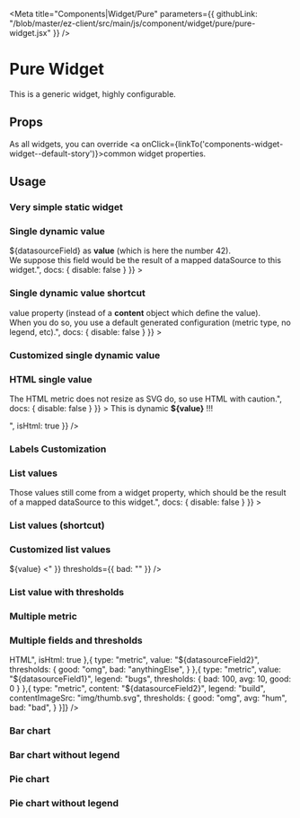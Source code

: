 

<Meta 
  title="Components|Widget/Pure" 
  parameters={{
    githubLink: "/blob/master/ez-client/src/main/js/component/widget/pure/pure-widget.jsx"
  }}
/>

                 
<Anchor storyId="components-widget-pure--default-story" />


# Pure Widget

This is a generic widget, highly configurable.

## Props
 
As all widgets, you can override <a onClick={linkTo('components-widget-widget--default-story')}>common widget 
properties</a>.

<Props of={PureWidget} />

## Usage

### Very simple static widget

<Preview>
  <Story
    decorators={[withKnobs, jsxDecorator]}
    name="single-value-static"
    parameters={{
      info: "This is one of the simplest widget possible, but here you have a fixed content.",
      docs: {
        disable: false
      }
    }}
  >
    <PureWidget
      title="Title"
      value="This is fixed."
    />
  </Story>
</Preview>


### Single dynamic value

<Preview>
  <Story
    decorators={[withKnobs, jsxDecorator]}
    name="single-value-dynamic"
    parameters={{
      info: "Here we are directly using the <strong>${datasourceField}</strong> as <strong>value</strong> (which is here the number 42).<br/>We suppose this field would be the result of a mapped dataSource to this widget.",
      docs: {
        disable: false
      }
    }}
  >
    <PureWidget
      title="Value from dateSource"
      layout="mosaic"
      datasourceField={42}
      content={{
        type: "metric",
        value: "${datasourceField}",
        content: "${value}"
      }}
    />
  </Story>
</Preview>

### Single dynamic value shortcut

<Preview>
  <Story
    decorators={[withKnobs, jsxDecorator]}
    name="single-value-dynamic-shortcut"
    parameters={{
      info: "Same as before but written only with the root <strong>value</strong> property (instead of a <strong>content</strong> object which define the value).<br/>When you do so, you use a default generated configuration (metric type, no legend, etc).",
      docs: {
        disable: false
      }
    }}
  >
    <PureWidget
      title="Value from dateSource"
      layout="mosaic"
      datasourceField="42'"
      value="${datasourceField}"
    />
  </Story>
</Preview>


### Customized single dynamic value

<Preview>
  <Story
    decorators={[withKnobs, jsxDecorator]}
    name="single-value-dynamic-customized"
    parameters={{
      info: "As the previous widget, but we just customized the display, with the content property.",
      docs: {
        disable: false
      }
    }}
  >
    <PureWidget
      title="Value from dateSource"
      layout="mosaic"
      datasourceField={42}
      value="${datasourceField}"
      content="foo ${value} bar"
    />
  </Story>
</Preview>



### HTML single value

<Preview>
  <Story
    decorators={[withKnobs, jsxDecorator]}
    name="single-value-html"
    parameters={{
      info: "As the previous widget, but we just customized the display, with the content property.<br/>The HTML metric does not resize as SVG do, so use HTML with caution.",
      docs: {
        disable: false
      }
    }}
  >
    <PureWidget
      title="Value from dateSource"
      layout="mosaic"
      datasourceField="HTML"
      content={{
        value: "${datasourceField}",
        content: "<p>This is dynamic <strong>${value}</strong> !!!</p>",
        isHtml: true
      }}
    />
  </Story>
</Preview>



### Labels Customization

<Preview>
  <Story
    decorators={[withKnobs, jsxDecorator]}
    name="single-value-labels"
    parameters={{
      info: "You can add any number of labels on the widget. Those labels can be static text but can also contains variables, revolved with widget props, which can be mapped dataSource properties. When your are using labels, you need to manage overlap yourself by resizing the widget for a better rendering.",
      docs: {
        disable: false
      }
    }}
  >
    <PureWidget
      title="With custom labels"
      layout="mosaic"
      datasourceField1={100}
      datasourceField2="2.42"
      datasourceField3="Dev"
      content={[{
        type: "metric",
        value: "${datasourceField1}"
      }]}
      thresholds={{
        good: 100,
        avg: 50,
        bad: 0
      }}
      labels={[{
        value: "Env: ${datasourceField3}",
        style: {
          position: "absolute",
          right: "10px",
          top: "10px",
          fontSize: "2rem"
        }
      },{
        value: "That is special",
        style: {
          position: "absolute",
          left: "10px",
          top: "40px",
          fontSize: "2rem"
        }
      },{
        value: "Release: ${datasourceField2}",
        style: {
          position: "absolute",
          left: "10px",
          top: "10px",
          fontSize: "2rem"
        }
       },{
         value: "Something centered",
         style: {
           position: "absolute",
           left: "0",
           right: "0",
           bottom: "10px",
           fontSize: "2rem"
         }
       }]}
    />
  </Story>
</Preview>



### List values

<Preview>
  <Story
    decorators={[withKnobs, jsxDecorator]}
    name="list-value"
    parameters={{
      info: "We now resolve our value with a JSONPath expression, to get an array of values.<br/>Those values still come from a widget property, which should be the result of a mapped dataSource to this widget.",
      docs: {
        disable: false
      }
    }}
  >
    <PureWidget
      title="List with scalable text"
      layout={{
        type: "mosaic",
        maxItemPerRow: 1,
        enableBreakpoints: false
      }}
      datasourceField={[
        {val: "Name-A"}, {val: "Long-name-B"}, {val: "Very-long-name-C"},
        {val: "System-D"}, {val: "System-E"}
      ]}
      content={{
        type: "metric",
        value: "$.datasourceField[:].val"
      }}
    />
  </Story>
</Preview>


### List values (shortcut)

<Preview>
  <Story
    decorators={[withKnobs, jsxDecorator]}
    name="list-value-shortcut"
    parameters={{
      info: "Same as before, but as don't wanna customize display or change the type, we can directly use the root value property (look at the code).",
      docs: {
        disable: false
      }
    }}
  >
    <PureWidget
      title="List with scalable text'"
      layout={{
        type: "mosaic",
        maxItemPerRow: 1,
        enableBreakpoints: false
      }}
      datasourceField1={[
        {val: "Name-A"}, {val: "Long-name-B"}, {val: "Very-long-name-C"},
        {val: "System-D"}, {val: "System-E"}
      ]}
      value="$.datasourceField1[:].val"
    />
  </Story>
</Preview>




### Customized list values

<Preview>
  <Story
    decorators={[withKnobs, jsxDecorator]}
    name="list-value-customized"
    parameters={{
      info: "Same as before, but we customize the display of each values. Also, as we have defined only one threshold (bad), that is why all elements are red here.",
      docs: {
        disable: false
      }
    }}
  >
    <PureWidget
      title="List with scalable text"
      layout={{
        type: "mosaic",
        maxItemPerRow: 1,
        enableBreakpoints: false
      }}
      datasourceField={[
        {val: "Name-A"}, {val: "Long-name-B"}, {val: "Very-long-name-C"},
        {val: "System-D"}, {val: "System-E"}
      ]}
      content={{
        type: "metric",
        value: "$.datasourceField[:].val",
        content: "> ${value} <"
      }}
      thresholds={{
        bad: ""
      }}
    />
  </Story>
</Preview>



### List value with thresholds

<Preview>
  <Story
    decorators={[withKnobs, jsxDecorator]}
    name="list-value-threshold-with-max"
    parameters={{
      info: "Here a threshold is defined at the root level, so it applies on each element.",
      docs: {
        disable: false
      }
    }}
  >
    <PureWidget
      title="List with threshold"
      layout={{
        type: "mosaic",
        maxItemPerRow: 1,
        maxTotalItems: 11,
        enableBreakpoints: false,
        reverseItems: true
      }}
      datasourceField1={[
        {val: 999}, {val: 100}, {val: 90}, {val: 80}, {val: 70}, {val: 60},
        {val: 50}, {val: 40}, {val: 30}, {val: 20}, {val: 10}, {val: 0}
      ]}
      content={{
        value: "$.datasourceField1[:].val",
        thresholds: {
          good: 100,
          avg: 50,
          bad: 0
        }
      }}
    />
  </Story>
</Preview>



### Multiple metric

<Preview>
  <Story
    decorators={[withKnobs, jsxDecorator]}
    name="multiple-metric"
    parameters={{
      info: "We have here a content defined with 4 independent element (have their own " +
       "thresholds definition). This colored example show that thresholds can be applied on number " +
       "but also on string values (strict equal in this case)",
      docs: {
        disable: false
      }
    }}>
    <PureWidget
      title="Multiple image fields"
      layout="mosaic"
      datasourceField1={42}
      datasourceField2="omg"
      datasourceField3="Hello"
      datasourceField4="World"
      content={[{
        contentImageSrc: "img/thumb.svg",
        legend: "${datasourceField1}"
      },{
        contentImageSrc: "img/thumb.svg",
        legend: "${datasourceField2}"
      },{
        contentImageSrc: "img/thumb.svg",
        legend: "${datasourceField3}"
      },{
        contentImageSrc: "img/thumb.svg",
        legend: "${datasourceField4}"
      }]}
    />
  </Story>
</Preview>




### Multiple fields and thresholds

<Preview>
  <Story
    decorators={[withKnobs, jsxDecorator]}
    name="multiple-fields-thresholds"
    parameters={{
      info: "We have here a content defined with 4 independent element (have their own " +
       "thresholds definition). This colored example show that thresholds can be applied on number " +
       "but also on string values (strict equal in this case)",
      docs: {
        disable: false
      }
    }}>
    <PureWidget
      title="Multiple fields"
      layout="mosaic"
      datasourceField1={42}
      datasourceField2="omg"
      datasourceField3="Hello"
      datasourceField4="World"
      datasourceField5="Yeah !"
      content={[{
        type: "metric",
        value: "<i>HTML</i>",
        isHtml: true
      },{
        type: "metric",
        value: "${datasourceField2}",
        thresholds: {
          good: "omg",
          bad: "anythingElse",
        }
      },{
        type: "metric",
        value: "${datasourceField1}",
        legend: "bugs",
        thresholds: {
          bad: 100,
          avg: 10,
          good: 0
        }
      },{
        type: "metric",
        content: "${datasourceField2}",
        legend: "build",
        contentImageSrc: "img/thumb.svg",
        thresholds: {
          good: "omg",
          avg: "hum",
          bad: "bad",
        }
      }]}
    />
  </Story>
</Preview>


### Bar chart


<Preview>
  <Story
    decorators={[withKnobs, jsxDecorator]}
    name="chart-bar"
    parameters={{
      info: "Bar chart",
      docs: {
        disable: false
      },
      width: 500,
      height: 500
    }}
  >
    <PureWidget
      title="Bar chart"
      datasourceField1={[110, 153]}
      datasourceField2={[18, 146]}
      datasourceField3={[199, 68]}
      content={{
        type: "bar-chart",
        axisBottom:{
          legend: "Bug priority"
        },
        axisLeft: {
          legend: "Count"
        },
        data: {
          colors: {
            Before: "#ddd",
            After: "#2268ae"
          },
          indexBy: "bugType",
          series: [{
            bugType: "P1",
            values: "$.datasourceField1[:]"
          },{
            bugType: "P2",
            values: "$.datasourceField2[:]"
          },{
            bugType: "P3",
            values: "$.datasourceField3[:]"
          }]
        }
      }}
    />
  </Story>
</Preview>



### Bar chart without legend


<Preview>
  <Story
    decorators={[withKnobs, jsxDecorator]}
    name="chart-bar-no-legend"
    parameters={{
      info: "Bar chart without legend",
      docs: {
        disable: false
      },
      width: 500,
      height: 500
    }}
  >
    <PureWidget
      title="Bar chart"
      datasourceField1={[110, 153]}
      datasourceField2={[18, 146]}
      datasourceField3={[199, 68]}
      content={{
        type: "bar-chart",
        axisLeft: null,
        axisBottom: null,
        legends: null,
        enableGridX: false,
        enableGridY: false,
        data: {
          colors: {
            Before: "#ddd",
            After: "#2268ae"
          },
          indexBy: "bugType",
          series: [{
            bugType: "P1",
            values: "$.datasourceField1[:]"
          },{
            bugType: "P2",
            values: "$.datasourceField2[:]"
          },{
            bugType: "P3",
            values: "$.datasourceField3[:]"
          }]
        }
      }}
    />
  </Story>
</Preview>



### Pie chart


<Preview>
  <Story
    decorators={[withKnobs, jsxDecorator]}
    name="chart-pie"
    parameters={{
      info: "Pie chart",
      docs: {
        disable: false
      },
      width: 500,
      height: 500
    }}
  >
    <PureWidget
      title="Pie chart"
      datasourceField1={110}
      datasourceField2={18}
      datasourceField3={199}
      datasourceField4={50}
      content={{
        type: "pie-chart",
        data: [{
          "id": "Not Run",
          "label": "Not Run",
          "value": "${datasourceField1}",
          "color": "hsla(75,3%,73%,0.99)"
        }, {
          "id": "Skipped",
          "label": "Skipped",
          "value": "${datasourceField2}",
          "color": "hsl(19,67%,55%)"
        }, {
          "id": "Passed",
          "label": "Passed",
          "value": "${datasourceField3}",
          "color": "#88b250"
        }, {
          "id": "Failed",
          "label": "Failed",
          "value": "${datasourceField4}",
          "color": "#ae3240"
        }]
      }}
    />
  </Story>
</Preview>



### Pie chart without legend


<Preview>
  <Story
    decorators={[withKnobs, jsxDecorator]}
    name="chart-pie-no-legend"
    parameters={{
      info: "Pie chart without legend",
      docs: {
        disable: false
      },
      width: 500,
      height: 500
    }}
  >
    <PureWidget
      title="Pie chart"
      datasourceField1={110}
      datasourceField2={18}
      datasourceField3={199}
      datasourceField4={50}
      content={{
        type: "pie-chart",
        legends: null,
        data: [{
          "id": "Not Run",
          "label": "Not Run",
          "value": "${datasourceField1}",
          "color": "hsla(75,3%,73%,0.99)"
        }, {
          "id": "Skipped",
          "label": "Skipped",
          "value": "${datasourceField2}",
          "color": "hsl(19,67%,55%)"
        }, {
          "id": "Passed",
          "label": "Passed",
          "value": "${datasourceField3}",
          "color": "#88b250"
        }, {
          "id": "Failed",
          "label": "Failed",
          "value": "${datasourceField4}",
          "color": "#ae3240"
        }]
      }}
    />
  </Story>
</Preview>





